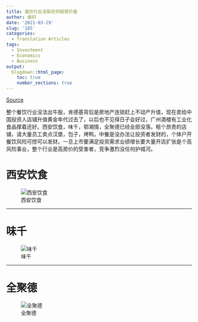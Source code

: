 ```yaml
---
title: 餐饮行业没有任何投资价值
author: 烙印
date: '2021-03-29'
slug: '185'
categories:
  - Translation Articles
tags:
  - Investment
  - Economics
  - Business
output:
  blogdown::html_page:
    toc: true
    number_sections: true
---
```



[Source](https://xueqiu.com/5804298856/165749191)

整个餐饮行业没法出牛股，肯德基背后是房地产连锁赶上不动产升值，现在卖给中国投资人店铺升值黄金年代过去了，以后也不见得日子会好过，广州酒楼有工业化食品撑着还好。西安饮食，味千，鄂湘情，全聚德已经全部没落。租个昂贵的店铺，请大量员工卖点汉堡，包子，烤鸭，中餐是没办法让投资者发财的，个体户开餐饮风险可控可以发财。一旦上市要满足投资需求业绩增长要大量开店扩张是个高风险事业，整个行业是高房价的受害者，竞争激烈没任何护城河。

# 西安饮食

![西安饮食](西安饮食.png)

---

# 味千

![味千](味千.png)

---

# 全聚德

![全聚德](全聚德.png)





